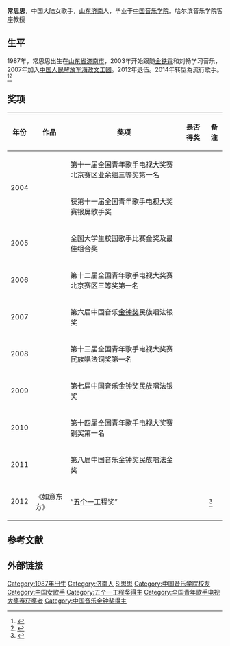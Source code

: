 {{艺人<!--导演、男演员、女演员、男歌手、女歌手、节目主持-->
| 图片     = 
| 图片简介 = 
| 姓名     = 常思思
| 类型     = 女歌手
| 原名     = 
| 英文名   = 
| 綽號     = 
| 国籍     = {{PRC}}
| 民族     = [[汉族|汉族]]
| 出生日期 = {{birth date and age|1987|5|6}}
| 出生地点 = {{CHN}}[[山东省|山东省]][[济南市|济南市]]
| 逝世日期 = <!--卒年在前生年在后{{death date and age|}} -->
| 逝世地点 = 
| 职业     = 歌手
| 语言     = 汉语、英语
| 教育程度 = [[中国音乐学院|中国音乐学院]]
| 宗教信仰 = 
| 配偶     = <!--  {{marriage|姓名||}}  -->
| 儿女     = 
| 父母     = 
| 活跃年代 = 2005年至今
| 代表作   = 《炫无止境》<br>《玛依拉变奏曲》
| 经纪公司 = 
| 奖项     =  <!--  {{Awards|award= |year= |title= }} -->
| 网站     = <!-- {{URL|www.example.com}} -->
| IMDb     = 
}}
'''常思思'''{{BD|1987年|5月6日|||catIdx=C}}，中国大陆女歌手，[[山东省|山东]][[济南市|济南]]人，毕业于[[中国音乐学院|中国音乐学院]]。哈尔滨音乐学院客座教授

== 生平 ==
1987年，常思思出生在[[山东省|山东省]][[济南市|济南市]]，2003年开始跟随[[金铁霖|金铁霖]]和刘畅学习音乐，2007年加入[[中国人民解放军海军政治工作部文工团|中国人民解放军海政文工团]]。2012年退伍。2014年转型為流行歌手。<ref>{{cite news |author=bo |editor=董文 |title=专访常思思：不再唱民歌 想做史无前例融会贯通 |url=http://music.yule.sohu.com/20150703/n416102827.shtml |date=2015-07-03 |accessdate=2020-07-16 |work=搜狐 |archive-url=https://web.archive.org/web/20200716130218/http://music.yule.sohu.com/20150703/n416102827.shtml |archive-date=2020-07-16 |dead-url=no }}</ref><ref>{{cite news |author=李香灵 |editor=陈姝宏 |title=访歌唱家常思思：时光沉淀 终将破茧成蝶 |url=http://hunan.news.163.com/19/1119/22/EUCJRMUF04369D8U.html |accessdate=2020-07-16 |work=网易|date=2019-11-19 |archive-url=https://web.archive.org/web/20200716130521/http://hunan.news.163.com/19/1119/22/EUCJRMUF04369D8U.html |archive-date=2020-07-16 |dead-url=no }}</ref>

== 奖项 ==
{| class="wikitable"
|-
! 年份 !! 作品  !! 奖项  !! 是否得奖 !! 备注
|-
|rowspan="2" | 2004 ||  || 第十一届全国青年歌手电视大奖赛北京赛区业余组三等奖第一名 || {{Won}} ||
|- 
|  || 获第十一届全国青年歌手电视大奖赛银屏歌手奖 || {{Won}} ||
|-
| 2005 ||  || 全国大学生校园歌手比赛金奖及最佳组合奖  || {{Won}} ||
|-
| 2006 ||  || 第十二届全国青年歌手电视大奖赛北京赛区三等奖第一名  ||{{Won}} ||
|-
| 2007 ||  || 第六届中国音乐[[金钟奖|金钟奖]]民族唱法银奖  ||{{Won}} ||
|-
| 2008 ||  || 第十三届全国青年歌手电视大奖赛民族唱法铜奖第一名 ||{{Won}} ||
|-
| 2009 ||  || 第七届中国音乐金钟奖民族唱法银奖 ||{{Won}} ||
|-
|2010  ||  || 第十四届全国青年歌手电视大奖赛铜奖第一名 || {{Won}} ||
|-
|2011  ||  || 第八届中国音乐金钟奖民族唱法金奖 || {{Won}} ||
|-
|2012  || 《如意东方》|| “[[五个一工程奖|五个一工程奖]]”|| {{Won}} || <ref>{{cite web |url=http://news.ifeng.com/gundong/detail_2012_09/28/17959730_0.shtml |title=常思思《如意东方》获五个一工程歌曲奖 |date=2012-09-28|accessdate=2013-08-31 |work=凤凰网 |archive-url=https://web.archive.org/web/20131214010432/http://news.ifeng.com/gundong/detail_2012_09/28/17959730_0.shtml |archive-date=2013-12-14 |dead-url=no }}</ref>
|}

==参考文献==
{{reflist}}

==外部链接==
{{中国人民解放军文工团}}
{{Authority control}}
{{DEFAULTSORT:Chang常}}
[[Category:1987年出生|Category:1987年出生]]
[[Category:济南人|Category:济南人]]
[[Category:常姓|Si思思]]
[[Category:中国音乐学院校友|Category:中国音乐学院校友]]
[[Category:中国女歌手|Category:中国女歌手]]
[[Category:五个一工程奖得主|Category:五个一工程奖得主]]
[[Category:全国青年歌手电视大奖赛获奖者|Category:全国青年歌手电视大奖赛获奖者]]
[[Category:中国音乐金钟奖得主|Category:中国音乐金钟奖得主]]
